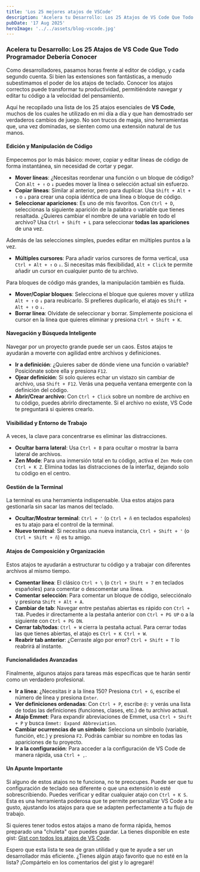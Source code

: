 ```yaml
---
title: 'Los 25 mejores atajos de VSCode'
description: 'Acelera tu Desarrollo: Los 25 Atajos de VS Code Que Todo Programador Debería Conocer'
pubDate: '17 Aug 2025'
heroImage: '../../assets/blog-vscode.jpg'
---
```


### **Acelera tu Desarrollo: Los 25 Atajos de VS Code Que Todo Programador Debería Conocer**

Como desarrolladores, pasamos horas frente al editor de código, y cada segundo cuenta. Si bien las extensiones son fantásticas, a menudo subestimamos el poder de los atajos de teclado. Conocer los atajos correctos puede transformar tu productividad, permitiéndote navegar y editar tu código a la velocidad del pensamiento.

Aquí he recopilado una lista de los 25 atajos esenciales de **VS Code**, muchos de los cuales he utilizado en mi día a día y que han demostrado ser verdaderos cambios de juego. No son trucos de magia, sino herramientas que, una vez dominadas, se sienten como una extensión natural de tus manos.

#### **Edición y Manipulación de Código**

Empecemos por lo más básico: mover, copiar y editar líneas de código de forma instantánea, sin necesidad de cortar y pegar.

* **Mover líneas**: ¿Necesitas reordenar una función o un bloque de código? Con `Alt + ↑` o `↓` puedes mover la línea o selección actual sin esfuerzo.
* **Copiar líneas**: Similar al anterior, pero para duplicar. Usa `Shift + Alt + ↑` o `↓` para crear una copia idéntica de una línea o bloque de código.
* **Seleccionar apariciones**: Es uno de mis favoritos. Con `Ctrl + D`, seleccionas la siguiente aparición de la palabra o variable que tienes resaltada. ¿Quieres cambiar el nombre de una variable en todo el archivo? Usa `Ctrl + Shift + L` para seleccionar **todas las apariciones** de una vez.

Además de las selecciones simples, puedes editar en múltiples puntos a la vez.

* **Múltiples cursores**: Para añadir varios cursores de forma vertical, usa `Ctrl + Alt + ↑` o `↓`. Si necesitas más flexibilidad, `Alt + Click` te permite añadir un cursor en cualquier punto de tu archivo.

Para bloques de código más grandes, la manipulación también es fluida.

* **Mover/Copiar bloques**: Selecciona el bloque que quieres mover y utiliza `Alt + ↑` o `↓` para reubicarlo. Si prefieres duplicarlo, el atajo es `Shift + Alt + ↑` o `↓`.
* **Borrar línea**: Olvídate de seleccionar y borrar. Simplemente posiciona el cursor en la línea que quieres eliminar y presiona `Ctrl + Shift + K`.

#### **Navegación y Búsqueda Inteligente**

Navegar por un proyecto grande puede ser un caos. Estos atajos te ayudarán a moverte con agilidad entre archivos y definiciones.

* **Ir a definición**: ¿Quieres saber de dónde viene una función o variable? Posiciónate sobre ella y presiona `F12`.
* **Ojear definición**: Si solo quieres echar un vistazo sin cambiar de archivo, usa `Shift + F12`. Verás una pequeña ventana emergente con la definición del código.
* **Abrir/Crear archivo**: Con `Ctrl + Click` sobre un nombre de archivo en tu código, puedes abrirlo directamente. Si el archivo no existe, VS Code te preguntará si quieres crearlo.


#### **Visibilidad y Entorno de Trabajo**

A veces, la clave para concentrarse es eliminar las distracciones.

* **Ocultar barra lateral**: Usa `Ctrl + B` para ocultar o mostrar la barra lateral de archivos.
* **Zen Mode**: Para una inmersión total en tu código, activa el `Zen Mode` con `Ctrl + K Z`. Elimina todas las distracciones de la interfaz, dejando solo tu código en el centro.

#### **Gestión de la Terminal**

La terminal es una herramienta indispensable. Usa estos atajos para gestionarla sin sacar las manos del teclado.

* **Ocultar/Mostrar terminal**: `Ctrl + '` (o `Ctrl + ñ` en teclados españoles) es tu atajo para el control de la terminal.
* **Nuevo terminal**: Si necesitas una nueva instancia, `Ctrl + Shift + '` (o `Ctrl + Shift + ñ`) es tu amigo.

#### **Atajos de Composición y Organización**

Estos atajos te ayudarán a estructurar tu código y a trabajar con diferentes archivos al mismo tiempo.

* **Comentar línea**: El clásico `Ctrl + \` (o `Ctrl + Shift + 7` en teclados españoles) para comentar o descomentar una línea.
* **Comentar selección**: Para comentar un bloque de código, selecciónalo y presiona `Shift + Alt + A`.
* **Cambiar de tab**: Navegar entre pestañas abiertas es rápido con `Ctrl + TAB`. Puedes ir directamente a la pestaña anterior con `Ctrl + PG UP` o a la siguiente con `Ctrl + PG DN`.
* **Cerrar tab/todas**: `Ctrl + W` cierra la pestaña actual. Para cerrar todas las que tienes abiertas, el atajo es `Ctrl + K Ctrl + W`.
* **Reabrir tab anterior**: ¿Cerraste algo por error? `Ctrl + Shift + T` lo reabrirá al instante.

#### **Funcionalidades Avanzadas**

Finalmente, algunos atajos para tareas más específicas que te harán sentir como un verdadero profesional.

* **Ir a línea**: ¿Necesitas ir a la línea 150? Presiona `Ctrl + G`, escribe el número de línea y presiona `Enter`.
* **Ver definiciones ordenadas**: Con `Ctrl + P`, escribe `@:` y verás una lista de todas las definiciones (funciones, clases, etc.) de tu archivo actual.
* **Atajo Emmet**: Para expandir abreviaciones de Emmet, usa `Ctrl + Shift + P` y busca `Emmet: Expand Abbreviation`.
* **Cambiar ocurrencias de un símbolo**: Selecciona un símbolo (variable, función, etc.) y presiona `F2`. Podrás cambiar su nombre en todas las apariciones de tu proyecto.
* **Ir a la configuración**: Para acceder a la configuración de VS Code de manera rápida, usa `Ctrl + ,`.

<Lightbox src="vscode-cheatsheet.jpg"  alt="Descripción" />

#### **Un Apunte Importante**

Si alguno de estos atajos no te funciona, no te preocupes. Puede ser que tu configuración de teclado sea diferente o que una extensión lo esté sobrescribiendo. Puedes verificar y editar cualquier atajo con `Ctrl + K S`. Esta es una herramienta poderosa que te permite personalizar VS Code a tu gusto, ajustando los atajos para que se adapten perfectamente a tu flujo de trabajo.

Si quieres tener todos estos atajos a mano de forma rápida, hemos preparado una "chuleta" que puedes guardar. La tienes disponible en este gist: [Gist con todos los atajos de VS Code](https://gist.github.com/Heipry/0c585a989953f46d56792cb2d93c0a15).

Espero que esta lista te sea de gran utilidad y que te ayude a ser un desarrollador más eficiente. ¿Tienes algún atajo favorito que no esté en la lista? ¡Compártelo en los comentarios del gist y lo agregaré!